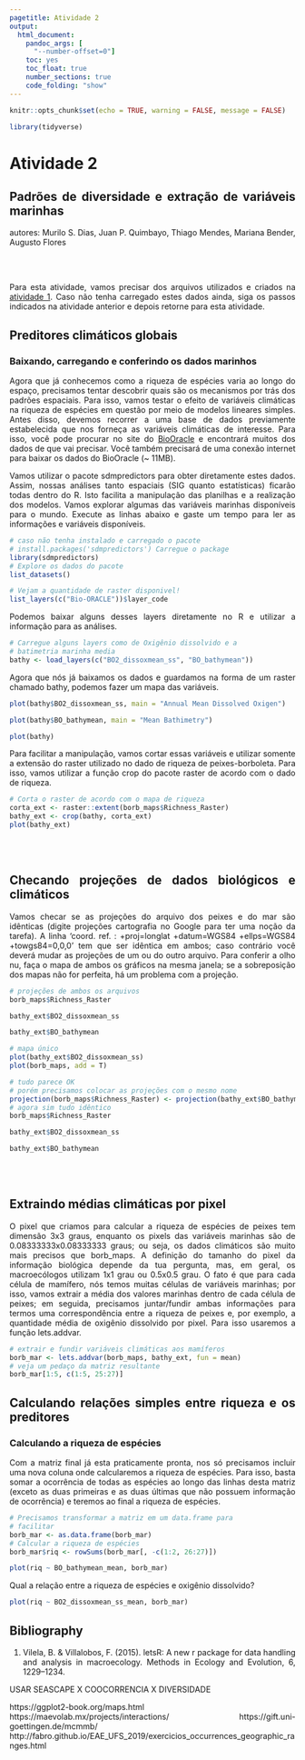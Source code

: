 ```yaml
---
pagetitle: Atividade 2
output:
  html_document:
    pandoc_args: [
      "--number-offset=0"]
    toc: yes
    toc_float: true
    number_sections: true
    code_folding: "show"
---
```


<style>
body {
text-align: justify}
</style>

```r
knitr::opts_chunk$set(echo = TRUE, warning = FALSE, message = FALSE)

library(tidyverse)

```

# Atividade 2 {.unnumbered}

## Padrões de diversidade e extração de variáveis marinhas {.unnumbered}

autores: Murilo S. Dias, Juan P. Quimbayo, Thiago Mendes, Mariana Bender, Augusto Flores

<br></br>

Para esta atividade, vamos precisar dos arquivos utilizados e criados na [atividade 1](link). Caso não tenha carregado estes dados ainda, siga os passos indicados na atividade anterior e depois retorne para esta atividade. 

## Preditores climáticos globais

### Baixando, carregando e conferindo os dados marinhos

Agora que já conhecemos como a riqueza de espécies varia ao longo do espaço, precisamos tentar descobrir
quais são os mecanismos por trás dos padrões espaciais. Para isso, vamos testar o efeito de variáveis
climáticas na riqueza de espécies em questão por meio de modelos lineares simples. Antes disso, devemos
recorrer a uma base de dados previamente estabelecida que nos forneça as variáveis climáticas de interesse.
Para isso, você pode procurar no site do [BioOracle]() e encontrará muitos dos dados de que vai precisar.
Você também precisará de uma conexão internet para baixar os dados do BioOracle (~ 11MB).

Vamos utilizar o pacote sdmpredictors para obter diretamente estes dados. Assim, nossas análises tanto
espaciais (SIG quanto estatísticas) ficarão todas dentro do R. Isto facilita a manipulação das planilhas e
a realização dos modelos. Vamos explorar algumas das variáveis marinhas disponíveis para o mundo.
Execute as linhas abaixo e gaste um tempo para ler as informações e variáveis disponíveis.

```r

# caso não tenha instalado e carregado o pacote
# install.packages('sdmpredictors') Carregue o package
library(sdmpredictors)
# Explore os dados do pacote
list_datasets()

```



```r
# Vejam a quantidade de raster disponivel!
list_layers(c("Bio-ORACLE"))$layer_code
```

Podemos baixar alguns desses layers diretamente no R e utilizar a informação para as análises.


```r
# Carregue alguns layers como de Oxigênio dissolvido e a
# batimetria marinha media
bathy <- load_layers(c("BO2_dissoxmean_ss", "BO_bathymean"))
```

Agora que nós já baixamos os dados e guardamos na forma de um raster chamado bathy, podemos fazer um mapa das variáveis.

```r
plot(bathy$BO2_dissoxmean_ss, main = "Annual Mean Dissolved Oxigen")
```

```r
plot(bathy$BO_bathymean, main = "Mean Bathimetry")
```

```r
plot(bathy)
```

Para facilitar a manipulação, vamos cortar essas variáveis e utilizar somente a extensão do raster utilizado
no dado de riqueza de peixes-borboleta. Para isso, vamos utilizar a função crop do pacote raster de
acordo com o dado de riqueza.


```r
# Corta o raster de acordo com o mapa de riqueza
corta_ext <- raster::extent(borb_maps$Richness_Raster)
bathy_ext <- crop(bathy, corta_ext)
plot(bathy_ext)

```
<br><br>

## Checando projeções de dados biológicos e climáticos

Vamos checar se as projeções do arquivo dos peixes e do mar são idênticas (digite projeções cartografia no
Google para ter uma noção da tarefa). A linha ‘coord. ref. : +proj=longlat +datum=WGS84
+ellps=WGS84 +towgs84=0,0,0’ tem que ser idêntica em ambos; caso contrário você deverá mudar
as projeções de um ou do outro arquivo. Para conferir a olho nu, faça o mapa de ambos os gráficos na
mesma janela; se a sobreposição dos mapas não for perfeita, há um problema com a projeção.


```r
# projeções de ambos os arquivos
borb_maps$Richness_Raster
```

```r
bathy_ext$BO2_dissoxmean_ss
```

```r
bathy_ext$BO_bathymean
```

```r
# mapa único
plot(bathy_ext$BO2_dissoxmean_ss)
plot(borb_maps, add = T)
```

```r
# tudo parece OK
# porém precisamos colocar as projeções com o mesmo nome
projection(borb_maps$Richness_Raster) <- projection(bathy_ext$BO_bathymean)
# agora sim tudo idêntico
borb_maps$Richness_Raster
```



```r
bathy_ext$BO2_dissoxmean_ss
```

```r
bathy_ext$BO_bathymean
```
<br></br>

## Extraindo médias climáticas por pixel
O pixel que criamos para calcular a riqueza de espécies de peixes tem dimensão 3x3 graus, enquanto os pixels das variáveis marinhas são de 0.08333333x0.08333333 graus; ou seja, os dados climáticos são muito mais precisos que borb_maps. A definição do tamanho do pixel da informação biológica depende da tua pergunta, mas, em geral, os macroecólogos utilizam 1x1 grau ou 0.5x0.5 grau. O fato é que para cada célula de mamífero, nós temos muitas células de variáveis marinhas; por isso, vamos extrair a média dos valores marinhas dentro de cada célula de peixes; em seguida, precisamos juntar/fundir ambas informações para termos uma correspondência entre a riqueza de peixes e, por exemplo, a quantidade
média de oxigênio dissolvido por pixel. Para isso usaremos a função lets.addvar.


```r
# extrair e fundir variáveis climáticas aos mamíferos
borb_mar <- lets.addvar(borb_maps, bathy_ext, fun = mean)
# veja um pedaço da matriz resultante
borb_mar[1:5, c(1:5, 25:27)]
```


## Calculando relações simples entre riqueza e os preditores
### Calculando a riqueza de espécies

Com a matriz final já esta praticamente pronta, nos só precisamos incluir uma nova coluna onde
calcularemos a riqueza de espécies. Para isso, basta somar a ocorrência de todas as espécies ao longo
das linhas desta matriz (exceto as duas primeiras e as duas últimas que não possuem informação de
ocorrência) e teremos ao final a riqueza de espécies.


```r
# Precisamos transformar a matriz em um data.frame para
# facilitar
borb_mar <- as.data.frame(borb_mar)
# Calcular a riqueza de espécies
borb_mar$riq <- rowSums(borb_mar[, -c(1:2, 26:27)])
```

```r
plot(riq ~ BO_bathymean_mean, borb_mar)
```

Qual a relação entre a riqueza de espécies e oxigênio dissolvido?

```r
plot(riq ~ BO2_dissoxmean_ss_mean, borb_mar)
```

## Bibliography
1.    Vilela, B. & Villalobos, F. (2015). letsR: A new r package for data handling and analysis in macroecology.
Methods in Ecology and Evolution, 6, 1229–1234.


USAR SEASCAPE X COOCORRENCIA X DIVERSIDADE

https://ggplot2-book.org/maps.html
https://maevolab.mx/projects/interactions/
https://gift.uni-goettingen.de/mcmmb/
http://fabro.github.io/EAE_UFS_2019/exercicios_occurrences_geographic_ranges.html
